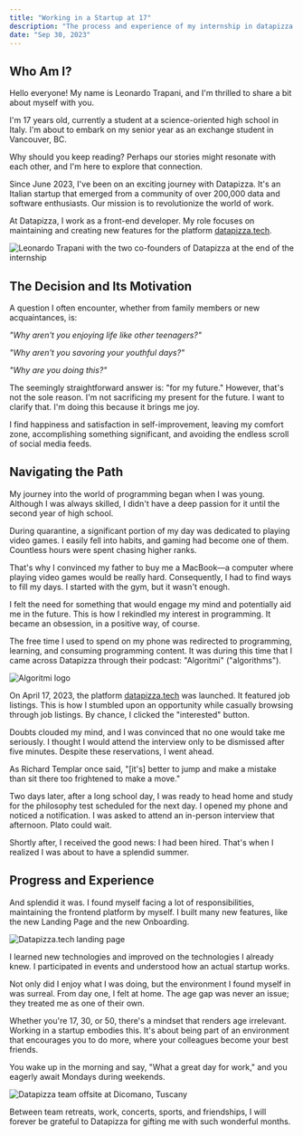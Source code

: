 ```yaml
---
title: "Working in a Startup at 17"
description: "The process and experience of my internship in datapizza as a 17 year old software developer"
date: "Sep 30, 2023"
---
```


## Who Am I?

Hello everyone! My name is Leonardo Trapani, and I'm thrilled to share a bit about myself with you.

I'm 17 years old, currently a student at a science-oriented high school in Italy. I'm about to embark on my senior year as an exchange student in Vancouver, BC.

Why should you keep reading? Perhaps our stories might resonate with each other, and I'm here to explore that connection.

Since June 2023, I've been on an exciting journey with Datapizza. It's an Italian startup that emerged from a community of over 200,000 data and software enthusiasts. Our mission is to revolutionize the world of work.

At Datapizza, I work as a front-end developer. My role focuses on maintaining and creating new features for the platform [datapizza.tech](https://jobs.datapizza.tech).

![Leonardo Trapani with the two co-founders of Datapizza at the end of the internship](/images/workinginastartupat17/1.jpeg)

## The Decision and Its Motivation

A question I often encounter, whether from family members or new acquaintances, is:

_"Why aren't you enjoying life like other teenagers?"_

_"Why aren't you savoring your youthful days?"_

_"Why are you doing this?"_

The seemingly straightforward answer is: "for my future." However, that's not the sole reason. I'm not sacrificing my present for the future. I want to clarify that. I'm doing this because it brings me joy.

I find happiness and satisfaction in self-improvement, leaving my comfort zone, accomplishing something significant, and avoiding the endless scroll of social media feeds.

## Navigating the Path

My journey into the world of programming began when I was young. Although I was always skilled, I didn't have a deep passion for it until the second year of high school.

During quarantine, a significant portion of my day was dedicated to playing video games. I easily fell into habits, and gaming had become one of them. Countless hours were spent chasing higher ranks.

That's why I convinced my father to buy me a MacBook—a computer where playing video games would be really hard. Consequently, I had to find ways to fill my days. I started with the gym, but it wasn't enough.

I felt the need for something that would engage my mind and potentially aid me in the future. This is how I rekindled my interest in programming. It became an obsession, in a positive way, of course.

The free time I used to spend on my phone was redirected to programming, learning, and consuming programming content. It was during this time that I came across Datapizza through their podcast: "Algoritmi" ("algorithms").

![Algoritmi logo](/images/workinginastartupat17/2.jpeg)

On April 17, 2023, the platform [datapizza.tech](https://jobs.datapizza.tech) was launched. It featured job listings. This is how I stumbled upon an opportunity while casually browsing through job listings. By chance, I clicked the "interested" button.

Doubts clouded my mind, and I was convinced that no one would take me seriously. I thought I would attend the interview only to be dismissed after five minutes. Despite these reservations, I went ahead.

As Richard Templar once said, "[it's] better to jump and make a mistake than sit there too frightened to make a move."

Two days later, after a long school day, I was ready to head home and study for the philosophy test scheduled for the next day. I opened my phone and noticed a notification. I was asked to attend an in-person interview that afternoon. Plato could wait.

Shortly after, I received the good news: I had been hired. That's when I realized I was about to have a splendid summer.

## Progress and Experience

And splendid it was. I found myself facing a lot of responsibilities, maintaining the frontend platform by myself. I built many new features, like the new Landing Page and the new Onboarding.

![Datapizza.tech landing page](/images/workinginastartupat17/3.jpeg)

I learned new technologies and improved on the technologies I already knew. I participated in events and understood how an actual startup works.

Not only did I enjoy what I was doing, but the environment I found myself in was surreal. From day one, I felt at home. The age gap was never an issue; they treated me as one of their own.

Whether you're 17, 30, or 50, there's a mindset that renders age irrelevant. Working in a startup embodies this. It's about being part of an environment that encourages you to do more, where your colleagues become your best friends.

You wake up in the morning and say, "What a great day for work," and you eagerly await Mondays during weekends.

![Datapizza team offsite at Dicomano, Tuscany](/images/workinginastartupat17/4.jpeg)

Between team retreats, work, concerts, sports, and friendships, I will forever be grateful to Datapizza for gifting me with such wonderful months.
